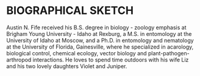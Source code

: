 # BIOGRAPHICAL SKETCH {-}

Austin N. Fife received his B.S. degree in biology - zoology emphasis at Brigham Young University - Idaho at Rexburg, a M.S. in entomology at the University of Idaho at Moscow, and a Ph.D. in entomology and nematology at the University of Florida, Gainesville, where he specialized in acarology, biological control, chemical ecology, vector biology and plant-pathogen-arthropod interactions. He loves to spend time outdoors with his wife Liz and his two lovely daughters Violet and Juniper.